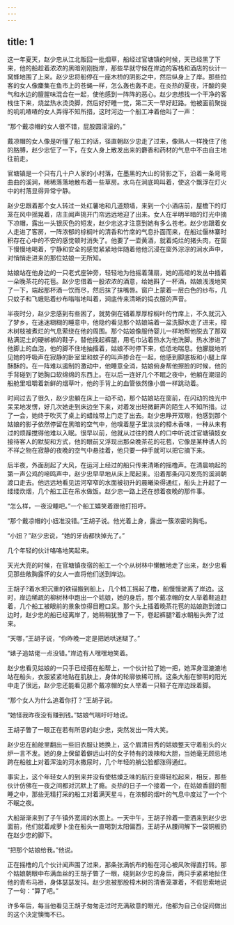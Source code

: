 ```yaml
---
---
---
```

title: 1
---



这一年夏天，赵少忠从江北贩回一批烟草，船经过官塘镇的时候，天已经黑了下来，他的船趁着浓浓的黑暗刚刚拢岸，那些早就守候在岸边的客栈和酒店的伙计一窝蜂地围了上来。赵少忠将船停在一座木桥的阴影之中，然后纵身上了岸。那些拉客的女人像麇集在鱼市上的苍蝇一样，怎么轰也轰不走。在炎热的夏夜，汗酸的臭气和水边的膻腥味混合在一起，使他感到一阵阵的恶心。赵少忠想找一个干净的客栈住下来，烧盆热水烫烫脚，然后好好睡一觉，第二天一早好赶路。他被面前聚拢的叽叽喳喳的女人弄得不知所措，这时河边一个船工冲着他叫了一声：

“那个戴凉帽的女人很不错，屁股圆滚滚的。”

戴凉帽的女人像是听懂了船工的话，径直朝赵少忠走了过来，像熟人一样挽住了他的胳膊，赵少忠怔了一下，在女人身上散发出来的麝香和药材的气息中不由自主地往前走。

官塘镇是一个只有几十户人家的小村落，在墨黑的大山的背影之下，沿着一条弯弯曲曲的溪涧，稀稀落落地散布着一些草房。水鸟在涧底鸣叫着，使这个飘浮在灯火中的村落显得异常宁静。

赵少忠跟着那个女人转过一处红薯地和几道颓墙，来到一个小酒店前，屋檐下的灯笼在风中摇晃着，店主闻声挑开门帘远远地迎了出来。女人在半明半暗的灯光中摘下凉帽，露出一头银灰色的短发，赵少忠这才注意到她有多么苍老。赵少忠跟着女人走进了客房，一阵浓郁的棕榈叶的清香和竹席的气息扑面而来，在船过偃林寨时积存在心中的不安的感觉顿时消失了。他要了一壶黄酒，就着炖烂的猪头肉，在窗下慢慢地喝着，宁静和安全的感觉紧紧地伴随着他他沉浸在窗外淙淙的涧水声中，对悄悄走进来的那位姑娘一无所知。

姑娘站在他身边的一只老式座钟旁，轻轻地为他摇着蒲扇，她的高绾的发丛中插着一朵晚茶花的花苞。赵少忠借着一股浓浓的酒意，给她斟了一杯酒，姑娘浅浅地笑了一下，端起那杯酒一饮而尽，然后抹了抹嘴唇。窗户上蒙着一层白色的纱布，几只蚊子和飞蛾贴着纱布嗡嗡地叫着，涧底传来清晰的捣衣服的声音。

半夜时分，赵少忠感到有些困了，就势倒在铺着厚厚棕榈叶的竹席上，不久就沉入了梦乡，在迷迷糊糊的睡意中，他隐约看见那个姑娘端着一盆洗脚水走了进来，樟木树枝被煮烂的气息萦绕在他的周围。那个姑娘像服侍婴儿一样地帮他脱去了那双粘满泥土的硬梆梆的鞋子，替他挽起裤腿，用毛巾沾着热水为他洗脚。热水渗进了他脚上的血泡，他的脚不住地抽搐着，姑娘不时停下来，低低地喘息。他朦胧地听见她的呼吸声在寂静的卧室里和蚊子的叫声掺合在一起，他感到脚底板和小腿上痒酥酥的。在一阵难以遏制的激动中，他睡意全消，姑娘俯身帮他擦脸的时候，他的手背碰到了她胸口软绵绵的东西上。在以后一连好几个不眠之夜中，他躺在潮湿的船舱里咀嚼着新鲜的烟草叶，他的手背上的血管依然像小兽一样跳动着。

时间过去了很久，赵少忠躺在床上一动不动，那个姑娘站在窗前，在闪动的烛光中呆呆地发愣，好几次她走到床边坐下来，对着发出轻微鼾声的陌生人不知所措。过了一会，她终于吹灭了桌上的蜡烛带上门走了出去。赵少忠睁开双眼，他感到那个姑娘的影子依然停留在黑暗的空气中，他嗅着屋子里淡淡的樟木香味，一种从未有过的烦躁搅得他难以入眠。很早以前，他就从过往的商人的口中听说过官塘镇妓女接待客人的默契和方式，他的眼前又浮现出那朵晚茶花的花苞，它像是某种诱人的不祥之物在寂静的夜晚的空气中悬挂着，他只要一伸手就可以把它摘下来。

后半夜，外面刮起了大风，在运河上经过的船只传来清晰的摇橹声。在清晨响起的第一声公鸡的啼鸣声中，赵少忠早早地从床上爬起来。沿着那条闪闪发亮的溪涧朝渡口走去。他远远地看见运河窄窄的水面被初升的晨曦染得通红，船头上升起了一缕缕炊烟，几个船工正在吊水做饭。赵少忠一路上还在想着夜晚的那件事。

“怎么样，一夜没睡吧。”一个船工嬉笑着跟他打招呼。

“那个戴凉帽的小妞准没错。”王胡子说。他光着上身，露出一簇浓密的胸毛。

“小妞？”赵少忠说，“她的牙齿都快掉光了。”

几个年轻的伙计咯咯地笑起来。

天光大亮的时候，在官塘镇夜宿的船工一个个从树林中懒散地走了出来，赵少忠看见那些敞胸露怀的女人一直将他们送到岸边。

王胡子?着水把沉重的铁锚搬到船上，几个梢工摇起了橹，船慢慢驶离了岸边。这时，岸边稀疏的柳树林中跑出一个姑娘，她的身后，那个戴凉帽的女人举着鞋追赶着，几个船工被眼前的景象惊得目瞪口呆。那个头上插着晚茶花苞的姑娘跑到渡口边时，赵少忠的船已经离岸了，她稍稍犹豫了一下，卷起裤腿?着水朝船头奔了过来。

“天哪，”王胡子说，“你昨晚一定是把她哄迷糊了。”

“婊子追姑佬一点没错。”岸边有人嘿嘿地笑着。

赵少忠看见姑娘的一只手已经搭在船帮上，一个伙计拉了她一把，她浑身湿漉漉地站在船头，衣服紧紧地贴在肌肤上，身体的轮廓依稀可辨。这条大船在黎明的阳光中走了很远，赵少忠还能看见那个戴凉帽的女人举着一只鞋子在岸边跺着脚。

“那个女人为什么追着你打？”王胡子说。

“她怪我昨夜没有赚到钱。”姑娘气喘吁吁地说。

王胡子瞥了一眼正在若有所思的赵少忠，突然发出一阵大笑。

赵少忠在船舱里翻出一些旧衣服让她换上，这个眉清目秀的姑娘整天守着船头的火炉一言不发。她的身上保留着僻远山村的女子特有的泼辣和大胆，当她毫无顾忌地跨在船舷上对着浑浊的河水撒尿时，几个年轻的艄公脸都涨得通红。

事实上，这个年轻女人的到来并没有使枯燥乏味的航行变得轻松起来，相反，那些伙计仿佛在一夜之间都对沉默上了瘾。炎热的日子一个接着一个，在姑娘香甜的酣睡之中，那些无精打采的船工对着满天星斗，在浓郁的烟叶的气息中度过了一个个不眠之夜。

大船渐渐来到了子午镇外宽阔的水面上。一天中午，王胡子拎着一壶酒来到赵少忠面前，他们就着咸萝卜坐在船头一直喝到太阳偏西，王胡子从腰间解下一袋铜板扔在赵少忠的脚下。

“把那个姑娘给我。”他说。

正在摇橹的几个伙计闻声围了过来，那条张满帆布的船在河心被风吹得直打转。那个姑娘朝眼中布满血丝的王胡子瞥了一眼，绕到赵少忠的身后，两只手紧紧地扯住他的青布马褂，身体瑟瑟发抖。赵少忠被那股樟木树的清香笼罩着，不假思索地说了一句：“算了吧。”

许多年后，每当他看见王胡子匆匆走过时充满敌意的眼光，他都为自己仓促间做出的这个决定懊悔不已。